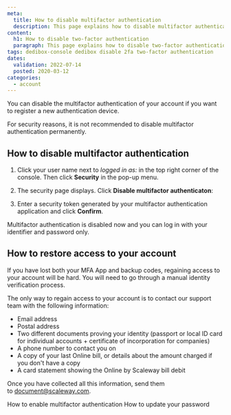 ```yaml
---
meta:
  title: How to disable multifactor authentication
  description: This page explains how to disable multifactor authentication.
content:
  h1: How to disable two-factor authentication
  paragraph: This page explains how to disable two-factor authentication.
tags: dedibox-console dedibox disable 2fa two-factor authentication
dates:
  validation: 2022-07-14
  posted: 2020-03-12
categories:
  - account
---
```


You can disable the multifactor authentication of your account if you want to register a new authentication device. 

<Message type="important">
For security reasons, it is not recommended to disable multifactor authentication permanently.
</Message>

## How to disable multifactor authentication

1. Click your user name next to _logged in as:_ in the top right corner of the console. Then click **Security** in the pop-up menu.

  <Lightbox src="scaleway-dedibox-console-security-menu.webp" alt="" />

2. The security page displays. Click **Disable multifactor authenticaton**:

  <Lightbox src="scaleway_disable_gauth.webp" alt="" />

3. Enter a security token generated by your multifactor authentication application and click **Confirm**.

Multifactor authentication is disabled now and you can log in with your identifier and password only. 

## How to restore access to your account

If you have lost both your MFA App and backup codes, regaining access to your account will be hard. 
You will need to go through a manual identity verification process.

The only way to regain access to your account is to contact our support team with the following information:
  * Email address
  * Postal address
  * Two different documents proving your identity (passport or local ID card for individual accounts + certificate of incorporation for companies)
  * A phone number to contact you on
  * A copy of your last Online bill, or details about the amount charged if you don't have a copy
  * A card statement showing the Online by Scaleway bill debit


Once you have collected all this information, send them to [document@scaleway.com](mailto:document@scaleway.com).


<Navigation title="See Also">
  <PreviousButton to="/dedibox-console/my-account/how-to/enable-two-factor-authentication/">How to enable multifactor authentication</PreviousButton>
  <NextButton to="/dedibox-console/my-account/how-to/update-password/">How to update your password</NextButton>
</Navigation>